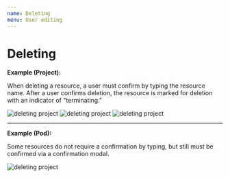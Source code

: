 ```yaml
---
name: Deleting
menu: User editing
---
```


# Deleting


**Example (Project):**

When deleting a resource, a user must confirm by typing the resource name. After a user confirms deletion, the resource is marked for deletion with an indicator of "terminating."

![deleting project](../../sketch-images/delete-modal1.png)
![deleting project](../../sketch-images/delete-modal2.png)
![deleting project](../../sketch-images/delete-modal3.png)

---

**Example (Pod):**

Some resources do not require a confirmation by typing, but still must be confirmed via a confirmation modal.

![deleting project](../../sketch-images/delete-modal-alt.png)

